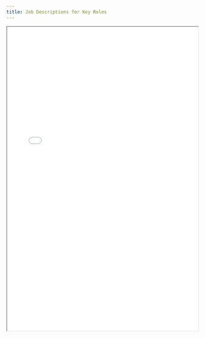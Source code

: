 ```yaml
---
title: Job Descriptions for Key Roles
---
```


<iframe
  src="/files/compliance/governance/Job_Descriptions.pdf"
  width="100%"
  height="800px"
  style={{ border: '1px solid #ccc', borderRadius: '8px' }}
  title="Job Descriptions for Key Roles"
/>